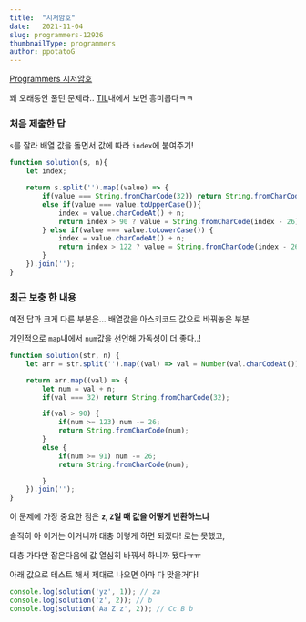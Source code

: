 ```yaml
---
title:  "시저암호"
date:   2021-11-04
slug: programmers-12926
thumbnailType: programmers
author: ppotatoG
---
```

[Programmers 시저암호](https://programmers.co.kr/learn/courses/30/lessons/12926?language=javascript)

꽤 오래동안 풀던 문제라.. [TIL](https://github.com/ppotatoG/TIL/tree/master/programmers/12926)내에서 보면 흥미롭다ㅋㅋ

### 처음 제출한 답

`s`를 잘라 배열 값을 돌면서 값에 따라 `index`에 붙여주기!
```js
function solution(s, n){
    let index;

    return s.split('').map((value) => {
        if(value === String.fromCharCode(32)) return String.fromCharCode(32)
        else if(value === value.toUpperCase()){
            index = value.charCodeAt() + n;
            return index > 90 ? value = String.fromCharCode(index - 26) :  value = String.fromCharCode(index);
        } else if(value === value.toLowerCase()) {
            index = value.charCodeAt() + n;
            return index > 122 ? value = String.fromCharCode(index - 26) :  value = String.fromCharCode(index);
        }
    }).join('');
}
```

### 최근 보충 한 내용

예전 답과 크게 다른 부분은... 배열값을 아스키코드 값으로 바꿔놓은 부분

개인적으로 `map`내에서 `num`값을 선언해 가독성이 더 좋다..!
```js
function solution(str, n) {
    let arr = str.split('').map((val) => val = Number(val.charCodeAt()));

    return arr.map((val) => {
        let num = val + n;
        if(val === 32) return String.fromCharCode(32);

        if(val > 90) {
            if(num >= 123) num -= 26;
            return String.fromCharCode(num);
        }
        else {
            if(num >= 91) num -= 26;
            return String.fromCharCode(num);

        }
    }).join('');
}
```
이 문제에 가장 중요한 점은 **`z`, `Z`일 때 값을 어떻게 반환하느냐**

솔직히 아 이거는 이거니까 대충 이렇게 하면 되겠다! 로는 못했고,

대충 가다만 잡은다음에 값 열심히 바꿔서 하니까 됐다ㅠㅠ

아래 값으로 테스트 해서 제대로 나오면 아마 다 맞을거다!
```js
console.log(solution('yz', 1)); // za
console.log(solution('z', 2)); // b
console.log(solution('Aa Z z', 2)); // Cc B b
```